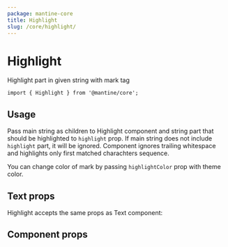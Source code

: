 ```yaml
---
package: mantine-core
title: Highlight
slug: /core/highlight/
---
```



# Highlight

Highlight part in given string with mark tag

<PageHeader
  source="mantine-core/src/Highlight/Highlight.tsx"
  docs="core/Highlight.mdx"
  package="@mantine/core"
/>

```tsx
import { Highlight } from '@mantine/core';
```

## Usage

Pass main string as children to Highlight component and string part that should be highlighted to `highlight` prop.
If main string does not include `highlight` part, it will be ignored.
Component ignores trailing whitespace and highlights only first matched charachters sequence.

You can change color of mark by passing `highlightColor` prop with <GatsbyLink to="/theming">theme</GatsbyLink> color.

<HighlightConfigurator />

## Text props

Highlight accepts the same props as <GatsbyLink to="/core/Text">Text</GatsbyLink> component:

<HighlightComponentDemo />

## Component props

<PropsTable component="Highlight" />
